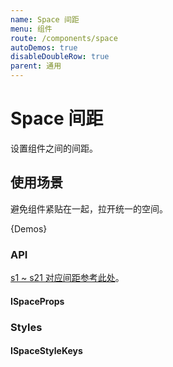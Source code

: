 ```yaml
---
name: Space 间距
menu: 组件
route: /components/space
autoDemos: true
disableDoubleRow: true
parent: 通用
---
```


# Space 间距

设置组件之间的间距。

## 使用场景

避免组件紧贴在一起，拉开统一的空间。

{Demos}

### API

[ s1 ~ s21 对应间距参考此处](/design-token/spacing)。

#### ISpaceProps

<Props propsName="ISpaceProps" />

### Styles

#### ISpaceStyleKeys

<Styles typeName="ISpaceStyleKeys" componentName="space" />

